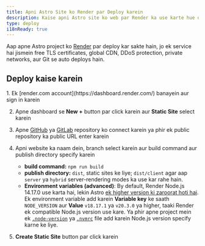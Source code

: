 ```yaml
---
title: Apni Astro Site ko Render par Deploy karein
description: Kaise apni Astro site ko web par Render ka use karte hue deploy karein.
type: deploy
i18nReady: true
---
```


Aap apne Astro project ko [Render](https://render.com/) par deploy kar sakte hain, jo ek service hai jismein free TLS certificates, global CDN, DDoS protection, private networks, aur Git se auto deploys hain.

## Deploy kaise karein

<Steps>
1. Ek [render.com account](https://dashboard.render.com/) banayein aur sign in karein

2. Apne dashboard se **New +** button par click karein aur **Static Site** select karein

3. Apne [GitHub](https://github.com/) ya [GitLab](https://about.gitlab.com/) repository ko connect karein ya phir ek public repository ka public URL enter karein

4. Apni website ka naam dein, branch select karein aur build command aur publish directory specify karein
   - **build command:** `npm run build`
   - **publish directory:** `dist`, static sites ke liye; `dist/client` agar aap `server` ya `hybrid` server-rendering modes ka use kar rahe hain.
   - **Environment variables (advanced)**: By default, Render Node.js 14.17.0 use karta hai, lekin Astro [ek higher version ki zaroorat hoti hai](/en/install-and-setup/#prerequisites). Ek environment variable add karein **Variable key** ke saath `NODE_VERSION` aur **Value** `v18.17.1` ya `v20.3.0` ya higher, taaki Render ek compatible Node.js version use kare. Ya phir apne project mein ek [`.node-version`](https://render.com/docs/node-version) ya [`.nvmrc`](https://render.com/docs/node-version) file add karein Node.js version specify karne ke liye.

5. **Create Static Site** button par click karein
</Steps>
